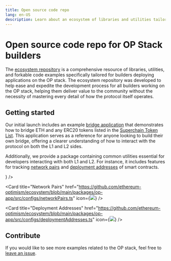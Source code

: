 ```yaml
---
title: Open source code repo
lang: en-US
description: Learn about an ecosystem of libraries and utilities tailored to help you deploy applications on the OP Stack.
---
```



# Open source code repo for OP Stack builders

The [ecosystem repository](https://github.com/ethereum-optimism/ecosystem) is a comprehensive resource of libraries, utilities, and forkable code examples specifically tailored for builders deploying applications on the OP stack.
The ecosystem repository was developed to help ease and expedite the development process for all builders working on the OP stack, helping them deliver value to the community without the necessity of mastering every detail of how the protocol itself operates.

## Getting started

Our initial launch includes an example [bridge application](https://github.com/ethereum-optimism/ecosystem/tree/main/apps/bridge-app) that demonstrates how to bridge ETH and any ERC20 tokens listed in the [Superchain Token List](/stack/chain/tokenlist).
This application serves as a reference for anyone looking to build their own bridge, offering a clearer understanding of how to interact with the protocol on both the L1 and L2 sides.

Additionally, we provide a package containing common utilities essential for developers interacting with both L1 and L2. For instance, it includes features for tracking [network pairs](https://github.com/ethereum-optimism/ecosystem/blob/main/packages/op-app/src/configs/networkPairs.ts) and [deployment addresses](https://github.com/ethereum-optimism/ecosystem/blob/main/packages/op-app/src/configs/deploymentAddresses.ts) of smart contracts.

<Cards>
  <Card title="Bridge Application" href="https://github.com/ethereum-optimism/ecosystem/tree/main/apps/bridge-app" icon={<img src="/img/icons/shapes.svg" />} />

  <Card title="Network Pairs" href="https://github.com/ethereum-optimism/ecosystem/blob/main/packages/op-app/src/configs/networkPairs.ts" icon={<img src="/img/icons/shapes.svg" />} />

  <Card title="Deployment Addresses" href="https://github.com/ethereum-optimism/ecosystem/blob/main/packages/op-app/src/configs/deploymentAddresses.ts" icon={<img src="/img/icons/shapes.svg" />} />
</Cards>

## Contribute

If you would like to see more examples related to the OP stack, feel free to [leave an issue](https://github.com/ethereum-optimism/ecosystem/issues).
